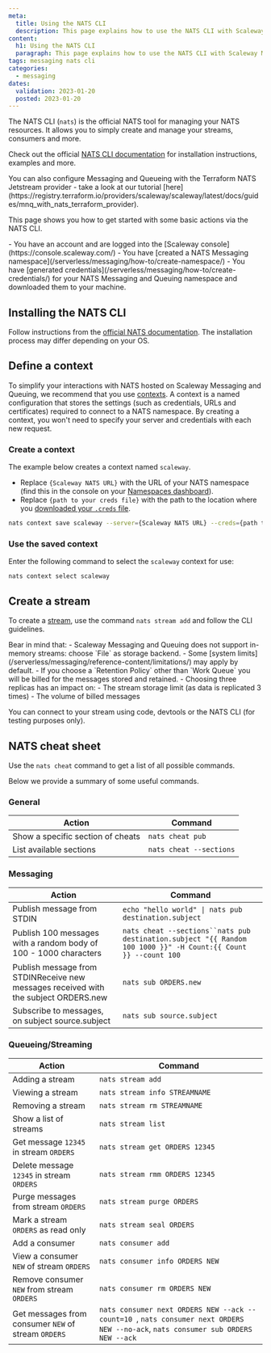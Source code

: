 ```yaml
---
meta:
  title: Using the NATS CLI
  description: This page explains how to use the NATS CLI with Scaleway Messaging and Queuing
content:
  h1: Using the NATS CLI
  paragraph: This page explains how to use the NATS CLI with Scaleway Messaging and Queuing
tags: messaging nats cli
categories: 
  - messaging
dates:
  validation: 2023-01-20
  posted: 2023-01-20
---
```


The NATS CLI (`nats`) is the official NATS tool for managing your NATS resources. It allows you to simply create and manage your streams, consumers and more.

Check out the official [NATS CLI documentation](https://docs.nats.io/using-nats/nats-tools/nats_cli/) for installation instructions, examples and more. 

<Message type="tip">
  You can also configure Messaging and Queueing with the Terraform NATS Jetstream provider - take a look at our tutorial [here](https://registry.terraform.io/providers/scaleway/scaleway/latest/docs/guides/mnq_with_nats_terraform_provider).
</Message>

This page shows you how to get started with some basic actions via the NATS CLI.

<Macro id="iam-requirements" />

<Message type="requirement">
  - You have an account and are logged into the [Scaleway console](https://console.scaleway.com/)  
  - You have [created a NATS Messaging namespace](/serverless/messaging/how-to/create-namespace/)
  - You have [generated credentials](/serverless/messaging/how-to/create-credentials/) for your NATS Messaging and Queuing namespace and downloaded them to your machine.
</Message>

## Installing the NATS CLI

Follow instructions from the [official NATS documentation](https://docs.nats.io/using-nats/nats-tools/nats_cli#installing-nats). The installation process may differ depending on your OS.

## Define a context

To simplify your interactions with NATS hosted on Scaleway Messaging and Queuing, we recommend that you use [contexts](https://docs.nats.io/using-nats/nats-tools/nats_cli#nats-contexts). A context is a named configuration that stores the settings (such as credentials, URLs and certificates) required to connect to a NATS namespace. By creating a context, you won't need to specify your server and credentials with each new request.

### Create a context

The example below creates a context named `scaleway`.
- Replace `{Scaleway NATS URL}` with the URL of your NATS namespace (find this in the console on your [Namespaces dashboard](https://console.scaleway.com/messaging/namespaces/)).
- Replace `{path to your creds file}` with the path to the location where you [downloaded your `.creds` file](https://www.scaleway.com/en/docs/serverless/messaging/how-to/create-credentials/#how-to-create-credentials-for-a-nats-namespace).

```bash
nats context save scaleway --server={Scaleway NATS URL} --creds={path to your creds file}
```

### Use the saved context

Enter the following command to select the `scaleway` context for use:

```
nats context select scaleway
```

## Create a stream

To create a [stream](/serverless/messaging/concepts/#stream), use the command `nats stream add` and follow the CLI guidelines.

<Message type="important">
  Bear in mind that:
  - Scaleway Messaging and Queuing does not support in-memory streams: choose `File` as storage backend.
  - Some [system limits](/serverless/messaging/reference-content/limitations/) may apply by default.
  - If you choose a `Retention Policy` other than `Work Queue` you will be billed for the messages stored and retained.
  - Choosing three replicas has an impact on:
    - The stream storage limit (as data is replicated 3 times)
    - The volume of billed messages
</Message>

You can connect to your stream using code, devtools or the NATS CLI (for testing purposes only).

## NATS cheat sheet

Use the `nats cheat` command to get a list of all possible commands.

Below we provide a summary of some useful commands.

### General

| Action                              | Command                   |
| ------------                        | -------------------       |
| Show a specific section of cheats   | `nats cheat pub`          |
| List available sections             | `nats cheat --sections`   |


### Messaging

| Action                              | Command                                                           |
| ------------                        | -------------------       |
| Publish message from STDIN          | `echo "hello world" \| nats pub destination.subject`               |
| Publish 100 messages with a random body of 100 - 1000 characters  | `nats cheat --sections``nats pub destination.subject "{{ Random 100 1000 }}" -H Count:{{ Count }} --count 100`   |
| Publish message from STDINReceive new messages received with the subject ORDERS.new          | `nats sub ORDERS.new` | 
| Subscribe to messages, on subject source.subject          |  `nats sub source.subject` |


### Queueing/Streaming

| Action                              | Command                                         |
| ------------                        | -------------------                             |
| Adding a stream                     | `nats stream add`                               |
| Viewing a stream                    | `nats stream info STREAMNAME`                   |
| Removing a stream                   | `nats stream rm STREAMNAME`                     | 
| Show a list of streams              | `nats stream list`                              |
| Get message `12345` in stream `ORDERS` | `nats stream get ORDERS 12345`               |
| Delete message `12345` in stream `ORDERS` | `nats stream rmm ORDERS 12345`            |
| Purge messages from stream `ORDERS`       | `nats stream purge ORDERS`                | 
| Mark a stream `ORDERS` as read only       | `nats stream seal ORDERS`                 |
| Add a consumer                            | `nats consumer add`                       |
| View a consumer `NEW` of stream `ORDERS`  | `nats consumer info ORDERS NEW`           | 
| Remove consumer `NEW` from stream `ORDERS`| `nats consumer rm ORDERS NEW`             |
| Get messages from consumer `NEW` of stream `ORDERS` | `nats consumer next ORDERS NEW --ack --count=10 `, `nats consumer next ORDERS NEW --no-ack`, `nats consumer sub ORDERS NEW --ack` |